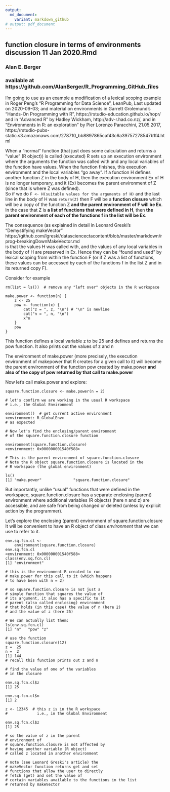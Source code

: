 ```yaml
---
output:
  md_document:
    variant: markdown_github
# output: pdf_document
---
```


## function closure in terms of environments discussion 11 Jan 2020.Rmd

### Alan E. Berger  

### available at https://github.com/AlanBerger/R_Programming_GitHub_files

I'm going to use as an example a modification of a lexical scoping example in Roger Peng's "R Programming for Data Science", 
LeanPub, Last updated on 2020-09-03; and material on environments in Garrett Grolemund's  "Hands-On Programming with R", 
https://rstudio-education.github.io/hopr/ and in "Advanced R" by Hadley Wickham, http://adv-r.had.co.nz/, and in 
"Environments in R: an exploration" by Pier Lorenzo Paracchini, 21.05.2017, 
https://rstudio-pubs-static.s3.amazonaws.com/278710_bb8897865caf43c6a39757278547b1f4.html 

When a "normal" function (that just does some calculation and returns a "value" (R object)) is called (executed) R sets 
up an execution environment where the arguments the function was called with and any local variables of the function 
have values. When the function finishes, this execution environment and the local variables "go away". If a 
function H  defines another function Z in the body of H, then the execution 
environment Ex of H is no longer temporary, and it (Ex) becomes the parent environment of Z (since that is where Z was defined).  
So if we do `F <- H(suitable values for the arguments of H)` and the last line in the body of H was `return(Z)` then F will be 
a **function closure** which will be a copy of the function Z **and the parent environment of F will be Ex**. 
In the case that Z is **a list of functions that were defined in H**, then **the parent environment of each of 
the functions f in the list will be Ex**.

The consequence (as explained in detail in Leonard Greski's  
"Demystifying makeVector" https://github.com/lgreski/datasciencectacontent/blob/master/markdown/rprog-breakingDownMakeVector.md   
is that the values H was called with, and the values of any local variables in the body of H are preserved in Ex. 
Hence they can be "found and used" by lexical scoping from within the function F (or if Z was a list of functions, 
these values can be accessed by each of the functions f in the list Z and in its returned copy F). 

Consider for example

```
rm(list = ls())  # remove any "left over" objects in the R workspace

make.power <- function(n) {
    z <- 25
    pow <- function(x) {
        cat("z = ", z, "\n") # "\n" is newline
        cat("n = ", n, "\n")
        x^n
    }
    pow
}
```

This function defines a local variable z to be 25 and defines and returns the pow function.
It also prints out the values of z and n

The environment of make.power (more precisely, the execution environment of makepower that R creates for a given 
call to it) will become the parent environment of the function pow created by make.power 
**and also of the copy of pow returned by that call to make.power** 

Now let's call make.power and explore:

```
square.function.closure <- make.power(n = 2)

# let's confirm we are working in the usual R workspace
# i.e., the Global Environment

environment()  # get current active environment
<environment: R_GlobalEnv>
# as expected

# Now let's find the enclosing/parent environment
# of the square.function.closure function

environment(square.function.closure)
<environment: 0x000000001540f588>

# This is the parent environment of square.function.closure 
# Note the R object square.function.closure is located in the
# R workspace (the global environment)

ls()
[1] "make.power"              "square.function.closure"
```

But importantly, unlike "usual" functions that were defined in the workspace, 
square.function.closure has a separate enclosing (parent) environment where 
additional variables (R objects) (here n and z) are accessible, and are safe from 
being changed or deleted (unless by explicit action by the programmer).

Let's explore the enclosing (parent) environment of square.function.closure 
It will be convenient to have an R object of class *environment* that we can 
use to refer to it.

```
env.sq.fcn.cl <- 
    environment(square.function.closure)
env.sq.fcn.cl
<environment: 0x000000001540f588>	
class(env.sq.fcn.cl)
[1] "environment"

# this is the environment R created to run 
# make.power for this call to it (which happens
# to have been with n = 2)

# so square.function.closure is not just a 
# simple function that squares the value of  
# its argument, it also has a specific to it
# parent (also called enclosing) environment 
# that holds (in this case) the value of n (here 2) 
# and the value of z (here 25)

# We can actually list them:
ls(env.sq.fcn.cl)
[1] "n"   "pow" "z"  

# use the function
square.function.closure(12)
z =  25 
n =  2 
[1] 144
# recall this function prints out z and n 

# find the value of one of the variables
# in the closure

env.sq.fcn.cl$z
[1] 25

env.sq.fcn.cl$n
[1] 2

z <- 12345  # this z is in the R workspace
#             i.e., in the Global Environment
        
env.sq.fcn.cl$z
[1] 25

# so the value of z in the parent 
# environment of
# square.function.closure is not affected by
# having another variable (R object)
# called z located in another environment

# note (see Leonard Greski's article) the 
# makeVector function returns get and set 
# functions that allow the user to directly
# fetch (get) and set the value of 
# certain variables available to the functions in the list 
# returned by makeVector
```
